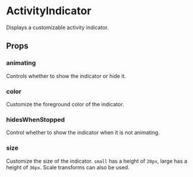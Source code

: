 
<Meta title="Components|ActivityIndicator" />

# ActivityIndicator

Displays a customizable activity indicator.

## Props

<Props of={Stories.ofProps} />

### animating

Controls whether to show the indicator or hide it.

<Preview withSource='none'>
  <Story name="animating">
    <Stories.animating />
  </Story>
</Preview>

### color

Customize the foreground color of the indicator.

<Preview withSource='none'>
  <Story name="color">
    <Stories.color />
  </Story>
</Preview>

### hidesWhenStopped

Control whether to show the indicator when it is not animating.

<Preview withSource='none'>
  <Story name="hidesWhenStopped">
    <Stories.hidesWhenStopped />
  </Story>
</Preview>

### size

Customize the size of the indicator. `small` has a height of `20px`, large has a
height of `36px`. Scale transforms can also be used.

<Preview withSource='none'>
  <Story name="size">
    <Stories.size />
  </Story>
</Preview>

